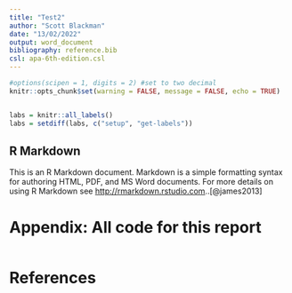 ```yaml
---
title: "Test2"
author: "Scott Blackman"
date: "13/02/2022"
output: word_document
bibliography: reference.bib
csl: apa-6th-edition.csl
---
```


```r
#options(scipen = 1, digits = 2) #set to two decimal
knitr::opts_chunk$set(warning = FALSE, message = FALSE, echo = TRUE)
```

```r

```

```r
labs = knitr::all_labels()
labs = setdiff(labs, c("setup", "get-labels"))
```

## R Markdown

This is an R Markdown document. Markdown is a simple formatting syntax for authoring HTML, PDF, and MS Word documents. For more details on using R Markdown see  <http://rmarkdown.rstudio.com>..[@james2013]


# Appendix: All code for this report

```r
```

# References